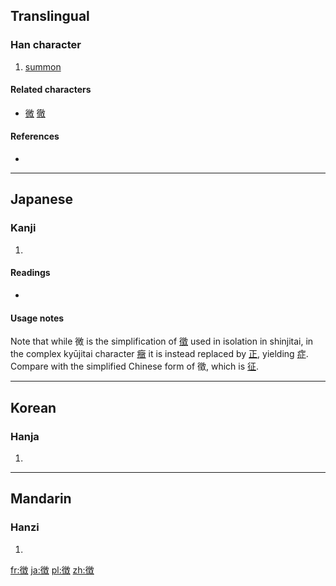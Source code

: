 {{also|征|徵|微}}
==Translingual==
{{ja-forms|徴|[[征]]|[[徵]]}}

===Han character===
{{Han char|rn=60|rad=彳|as=11|sn=14|four=|canj=竹人山土大 (HOUGK), X竹人山土 (XHOUG)}}

# [[summon]]

====Related characters====
* [[微]] [[徹]] <!-- Other 彳 + X + 攵 -->

====References====
* {{Han ref|kx=0370.401|dkj=10238|dj=0697.250|hdz=20840.070|uh=5FB4|ud=24500}}

----

==Japanese==

===Kanji===
{{ja-kanji|grade=c|rs=彳11}}

# {{defn|lang=ja|sort=彳11}}

====Readings====
* {{ja-readings|on=[[ちょう]] (chō), [[ち]] (chi)|kun=[[しるし]] (shirushi), [[めす]] (mesu)}}

====Usage notes====
Note that while 微 is the simplification of [[徵]] used in isolation in shinjitai, in the complex kyūjitai character [[癥]] it is instead replaced by [[正]], yielding [[症]]. Compare with the simplified Chinese form of 徵, which is [[征]].

----

==Korean==

===Hanja===
{{ko-hanja|hangeul=[[징]], [[치]]|eumhun=|rv=jing, chi|mr=ching, ch'i|y=cing, chi}}

# {{defn|lang=ko|sort=彳11}}

----

==Mandarin==

===Hanzi===
{{cmn-hanzi|pin=[[zhēng]] ([[zheng1]]), [[zhǐ]] ([[zhi3]])|wg=cheng<sup>1</sup>, chih<sup>3</sup>}}

# {{defn|lang=cmn|sort=彳11}}

[[fr:徴]]
[[ja:徴]]
[[pl:徴]]
[[zh:徴]]